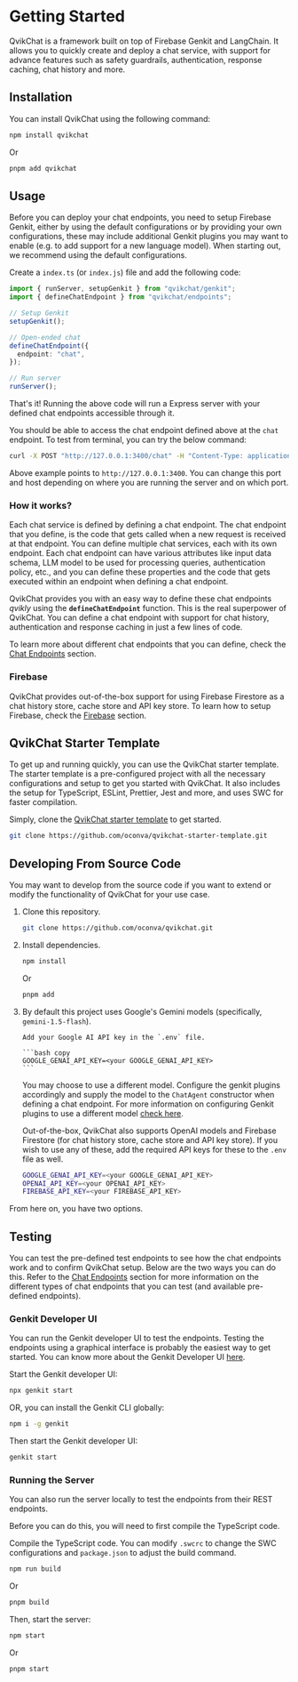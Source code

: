 
# Getting Started

QvikChat is a framework built on top of Firebase Genkit and LangChain. It allows you to quickly create and deploy a chat service, with support for advance features such as safety guardrails, authentication, response caching, chat history and more.

## Installation

You can install QvikChat using the following command:

```bash copy
npm install qvikchat
```

Or

```bash copy
pnpm add qvikchat
```

## Usage

Before you can deploy your chat endpoints, you need to setup Firebase Genkit, either by using the default configurations or by providing your own configurations, these may include additional Genkit plugins you may want to enable (e.g. to add support for a new language model). When starting out, we recommend using the default configurations.

Create a `index.ts` (or `index.js`) file and add the following code:

```typescript copy filename="index.ts"
import { runServer, setupGenkit } from "qvikchat/genkit";
import { defineChatEndpoint } from "qvikchat/endpoints";

// Setup Genkit
setupGenkit();

// Open-ended chat
defineChatEndpoint({
  endpoint: "chat",
});

// Run server
runServer();
```

That's it! Running the above code will run a <Link href="https://expressjs.com/" target="_blank" className="text-primary hover:text-primary-hover">Express</Link> server with your defined chat endpoints accessible through it.

You should be able to access the chat endpoint defined above at the `chat` endpoint. To test from terminal, you can try the below command:

```bash copy
curl -X POST "http://127.0.0.1:3400/chat" -H "Content-Type: application/json"  -d '{"data": "Answer in one sentence: What is Firebase Firestore?" }'
```

Above example points to `http://127.0.0.1:3400`. You can change this port and host depending on where you are running the server and on which port.

### How it works?

Each chat service is defined by defining a chat endpoint. The chat endpoint that you define, is the code that gets called when a new request is received at that endpoint. You can define multiple chat services, each with its own endpoint. Each chat endpoint can have various attributes like input data schema, LLM model to be used for processing queries, authentication policy, etc., and you can define these properties and the code that gets executed within an endpoint when defining a chat endpoint.

QvikChat provides you with an easy way to define these chat endpoints _qvikly_ using the **`defineChatEndpoint`** function. This is the real superpower of QvikChat. You can define a chat endpoint with support for chat history, authentication and response caching in just a few lines of code.

To learn more about different chat endpoints that you can define, check the [Chat Endpoints](/chat-endpoints) section.

### Firebase

QvikChat provides out-of-the-box support for using Firebase Firestore as a chat history store, cache store and API key store. To learn how to setup Firebase, check the [Firebase](/integrations/firebase) section.

## QvikChat Starter Template

To get up and running quickly, you can use the QvikChat starter template. The starter template is a pre-configured project with all the necessary configurations and setup to get you started with QvikChat. It also includes the setup for TypeScript, ESLint, Prettier, Jest and more, and uses SWC for faster compilation.

Simply, clone the [QvikChat starter template](https://github.com/oconva/qvikchat-starter-template.git) to get started.

```bash copy
git clone https://github.com/oconva/qvikchat-starter-template.git
```

## Developing From Source Code

You may want to develop from the source code if you want to extend or modify the functionality of QvikChat for your use case.

1.  Clone this repository.

    ```bash copy
    git clone https://github.com/oconva/qvikchat.git
    ```

2.  Install dependencies.

    ```bash copy
    npm install
    ```

    Or

    ```bash copy
    pnpm add
    ```

3.  By default this project uses Google's Gemini models (specifically, `gemini-1.5-flash`).

        Add your Google AI API key in the `.env` file.

        ```bash copy
        GOOGLE_GENAI_API_KEY=<your GOOGLE_GENAI_API_KEY>
        ```

    You may choose to use a different model. Configure the genkit plugins accordingly and supply the model to the `ChatAgent` constructor when defining a chat endpoint. For more information on configuring Genkit plugins to use a different model [check here](https://firebase.google.com/docs/genkit/models#models).

    Out-of-the-box, QvikChat also supports OpenAI models and Firebase Firestore (for chat history store, cache store and API key store). If you wish to use any of these, add the required API keys for these to the `.env` file as well.

    ```bash copy
    GOOGLE_GENAI_API_KEY=<your GOOGLE_GENAI_API_KEY>
    OPENAI_API_KEY=<your OPENAI_API_KEY>
    FIREBASE_API_KEY=<your FIREBASE_API_KEY>
    ```

From here on, you have two options.

## Testing

You can test the pre-defined test endpoints to see how the chat endpoints work and to confirm QvikChat setup. Below are the two ways you can do this. Refer to the [Chat Endpoints](/chat-endpoints) section for more information on the different types of chat endpoints that you can test (and available pre-defined endpoints).

### Genkit Developer UI

You can run the Genkit developer UI to test the endpoints. Testing the endpoints using a graphical interface is probably the easiest way to get started. You can know more about the Genkit Developer UI [here](https://firebase.google.com/docs/genkit/devtools#genkit_developer_ui).

Start the Genkit developer UI:

```bash copy
npx genkit start
```

OR, you can install the Genkit CLI globally:

```bash copy
npm i -g genkit
```

Then start the Genkit developer UI:

```bash copy
genkit start
```

### Running the Server

You can also run the server locally to test the endpoints from their REST endpoints.

Before you can do this, you will need to first compile the TypeScript code.

Compile the TypeScript code. You can modify `.swcrc` to change the SWC configurations and `package.json` to adjust the build command.

```bash copy
npm run build
```

Or

```bash copy
pnpm build
```

Then, start the server:

```bash copy
npm start
```

Or

```bash copy
pnpm start
```
